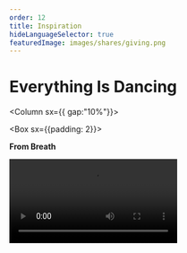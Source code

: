 ```yaml
---
order: 12
title: Inspiration
hideLanguageSelector: true
featuredImage: images/shares/giving.png
---
```


# Everything Is Dancing

<Column sx={{ gap:"10%"}}>

<Box sx={{padding: 2}}>

**From Breath**

<Video src="https://www.youtube-nocookie.com/embed/NOSsDHLooi0" />

</Box>

<Box sx={{padding: 2}}>

**To Solo Underscores in the Office**

<Video src="https://www.youtube-nocookie.com/embed/BFWRF0WXkAs" />

</Box>

</Column>

We collect on this page a curated set of the best videos available for free online to try and provide a broader perspective of what dance is and can be. In truth, everything is always dancing: from the electron turning perpetually in its orbital devotion, to the blood in your veins faithfully keeping the beat of "you", to the earth spiralling through spacetime in vast systems of solar harmony, to the galaxies which make up the great sky, to the universe itself: always expanding in ever more maginificent movements of its own self-realisation.

<List>

<Link to="https://www.youtube.com/watch?v=_vHqIMFDbQI">

**TRIO A - Yvonne Rainer**  

This performance changed the way the audience was invited to see dance, as it stripped away all the spectacle and reduced it to what it is: movement.

</Link>

<Link to="https://www.youtube.com/watch?v=xgf3xgbKYko">

**Lamentations - Martha Graham**  

One of the mothers of modern dance. This includes an interesting interview with Martha and an excerpt from her groundbreaking solo from 1936.

</Link>

<Link to="https://www.youtube.com/watch?v=sDZLlHZyFdw">

**Isadora Duncan** 

Isadora is another mother of modern dance, and there isn't a piece of hers that is more groundbreaking than any other, but this video will give you a glimpse of her life and her method, how she managed to break away with the canon of ballet within western theater.

</Link>

<Link to="https://www.youtube.com/watch?v=vlLZExpgBOY">

**Rosas Danst Rosas  - Anna Teresa de Keersmaker**  

An all time personal favorite of Antonio's, Anna Teresa defined the language of mechanical repetition and imbued it with emotional intensity 

</Link>

<Link to="https://www.youtube.com/watch?v=4qjvGIMeIhU">

**L’apres midi d’un faun - Nijinsky**  

This performance is part of the repertory of _Le Ballet Russes_, which was a dance company in the beginning of the 20th century that broke many stereotypes about what is "allowed" to be seen on stage. In this particular piece, homoeroticism and fascination with the male body and its beauty are front and centre.

</Link>

<Link to="https://www.youtube.com/watch?v=1IVG_vLHtw4">

The Basic Neurocellular Patterns (BNP) - Bonnie Bainbridge Cohen

The BNP are potential patterns of movement inherent first in the movement of fluid through the cellular membranes and then recorded and organized in the nervous system. The BNP are stimulated into existence through relationship and interaction with the environment. They are called forth based on the relative simplicity or complexity of their structure and function and the supporting and challenging conditions in the environment.

</Link>

<Link to="https://www.youtube.com/watch?v=0IH_rrpj0CU">

**Birds - Merce Cunningham**  

Merce Cunningham revolutionised dance by introducing mathematical chance operation into choreography, along with his partner the composer [John Cage]. Movement phrases were constructed and then assembled by chance mechanisms and performed on stage. Many times the dancers didn't even know the costumes or the scenography until the day of the premiere. Birds is a fine example of beautiful chance.

</Link>

<Link to="https://www.youtube.com/watch?v=3FALHd5Viz4">

**Water Motor - Trisha Brown**   

Trisha utilises accumulation as a method of creating mirrors and vectors of movements that are all based in one simple movement phrase, being performed in different moments and directions. This is a perfect example of the infinite possibilities of movement perception.

</Link>

<Link to="https://www.youtube.com/watch?v=z1hFwsXaTVY">

**Sacre du Printemps  - Pina Bausch**  

Pina Bausch revolutionised the way we imagine dance by mixing it with theatrical gestures, creating the genre of "theater dance". Her abstract depictions of fairytales, struggles and romance are mesmerising  In _Sacre du Printemps_, the theme of sacrifice becomes a sensorial experience to the viewer, intensified by the symbolic strength of theatre.

</Link>

<Link to="https://www.youtube.com/watch?v=RVyh1ewep84">

**AI Sketches for Google - Bill T Jones**

Already introduced above, this is another very interesting documentary of Google in collaboration with Bill, creating code for motion tracking from dancers!

</Link>

<Link to="https://www.youtube.com/watch?v=15URWNt58TQ">

**Mimosa  - Trajal Harrel**  

Mimosa predicted Tok Tok, by it singularity and total attention on something that happens momentarily, but also by imagining the stage as a space of immediate transport to different worlds, activated by the performer's desires.

</Link>

<Link to="https://www.youtube.com/watch?v=e1Db3t3f5-Q ">

**Diagonal Worlds - Bob Fosse**

An incredibly choreographed performance well worth the few minutes it takes to watch.

</Link>

<Link to="https://www.youtube.com/watch?v=aj8RFUQex7w">

**Embedded Vlogger - Ruth Zaporah Interview**

Another video from the [dance-tech](https://www.dance-tech.net/) archives worth exploring for yourself.

</Link>

</List>